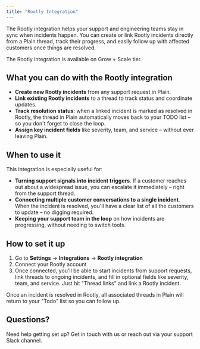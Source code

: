 ```yaml
---
title: "Rootly Integration"
---
```


The Rootly integration helps your support and engineering teams stay in sync when incidents happen. You can create or link Rootly incidents directly from a Plain thread, track their progress, and easily follow up with affected customers once things are resolved.

The Rootly integration is available on Grow \+ Scale tier. 

## **What you can do with the Rootly integration**

- **Create new Rootly incidents** from any support request in Plain.
- **Link existing Rootly incidents** to a thread to track status and coordinate updates.
- **Track resolution status**: when a linked incident is marked as resolved in Rootly, the thread in Plain automatically moves back to your TODO list – so you don't forget to close the loop.
- **Assign key incident fields** like severity, team, and service – without ever leaving Plain.

## **When to use it**

This integration is especially useful for:

- **Turning support signals into incident triggers**. If a customer reaches out about a widespread issue, you can escalate it immediately – right from the support thread.
- **Connecting multiple customer conversations to a single incident**. When the incident is resolved, you'll have a clear list of all the customers to update – no digging required.
- **Keeping your support team in the loop** on how incidents are progressing, without needing to switch tools.

## **How to set it up**

1. Go to **Settings** → **Integrations** → **Rootly integration**
2. Connect your Rootly account 
3. Once connected, you'll be able to start incidents from support requests, link threads to ongoing incidents, and fill in optional fields like severity, team, and service. Just hit "Thread links" and link a Rootly incident. 

Once an incident is resolved in Rootly, all associated threads in Plain will return to your "Todo" list so you can follow up.

## **Questions?**

Need help getting set up? Get in touch with us or reach out via your support Slack channel.
